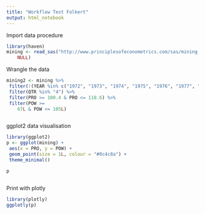 ```yaml
---
title: "Workflow Test Folkert"
output: html_notebook
---
```



Import data procedure
```r

library(haven)
mining <- read_sas("http://www.principlesofeconometrics.com/sas/mining.sas7bdat", 
    NULL)

```


Wrangle the data
```r

mining2 <- mining %>%
 filter(!(YEAR %in% c("1972", "1973", "1974", "1975", "1976", "1977", "1978"))) %>%
 filter(QTR %in% "4") %>%
 filter(PRO >= 100.4 & PRO <= 118.6) %>%
 filter(POW >= 
    67L & POW <= 105L)



```

ggplot2 data visualisation
```r
library(ggplot2)
p <- ggplot(mining) +
 aes(x = PRO, y = POW) +
 geom_point(size = 1L, colour = "#0c4c8a") +
 theme_minimal()

p



```

Print with plotly
```r
library(plotly)
ggplotly(p)



```

